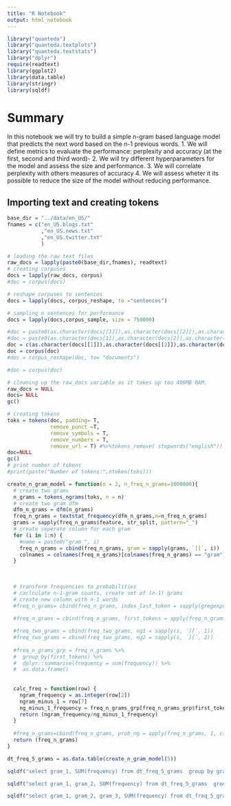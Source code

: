 ```yaml
---
title: "R Notebook"
output: html_notebook
---
```


```r
library("quanteda")
library("quanteda.textplots")
library("quanteda.textstats")
library("dplyr")
require(readtext)
library(ggplot2)
library(data.table)
library(stringr)
library(sqldf)

```
# Summary
In this notebook we will try to build a simple n-gram based language model that predicts the next word based on the n-1 previous words.
1. We will define metrics to evaluate the performance: perplexity and accuracy (at the first, second and third word)-
2. We will try different hyperparameters for the model and assess the size and performance.
3. We will correlate perplexity with others measures of accuracy
4. We will assess wheter it its possible to reduce the size of the model without reducing performance.

## Importing text and creating tokens

```r
base_dir = "../data/en_US/"
fnames = c("en_US.blogs.txt"
           ,"en_US.news.txt"
           ,"en_US.twitter.txt"
           )

# loading the raw text files
raw_docs = lapply(paste0(base_dir,fnames), readtext)
# creating corpuses
docs = lapply(raw_docs, corpus)
#doc = corpus(docs)

# reshape corpuses to sentences
docs = lapply(docs, corpus_reshape, to ="sentences")

# sampling n sentences for performance
docs = lapply(docs,corpus_sample, size = 750000)

#doc = paste0(as.character(docs[[1]]),as.character(docs[[2]]),as.character(docs[[3]]))
#doc = paste0(as.character(docs[1]),as.character(docs[2]),as.character(docs[3]))
doc = c(as.character(docs[[1]]),as.character(docs[[2]]),as.character(docs[[3]]))
doc = corpus(doc)
#doc = corpus_reshape(doc, to= "documents")

#doc = corpus(doc)

# cleaning up the raw_docs variable as it takes up too 400MB RAM.
raw_docs = NULL
docs= NULL
gc()
```
```r
# creating tokens
toks = tokens(doc, padding= T,
              remove_punct =T,  
              remove_symbols = T,
              remove_numbers = T,
              remove_url = T) #%>%tokens_remove( stopwords("english"))
doc=NULL
gc()
# print number of tokens
#print(paste("Number of tokens:",ntoken(toks)))

```
<!--
```r
# create two grams
two_grams = tokens_ngrams(toks)
# create two gram dfm 
dfm_two_grams = dfm(two_grams)
freq_two_grams = textstat_frequency(dfm_two_grams,n=1000)

# transform frequencies to probabilities
# caclculate n-1-gram counts, create set of (n-1) grams
# create new column with n-1 words
s = strsplit(freq_two_grams$feature, "_")
#s
freq_two_grams = cbind(freq_two_grams, ng1 = sapply(s, `[[`, 1))
freq_two_grams = cbind(freq_two_grams, ng2 = sapply(s, `[[`, 2))

freq_two_grams_grp = freq_two_grams %>%
  group_by(ng1) %>%
  dplyr::summarise(frequency = sum(frequency)) %>%
  as.data.frame()

#freq_two_grams_grp[freq_two_grams_grp$ng1 =="a",]$frequency

calc_freq = function(row) {
  ngram_frequency = as.integer(row[2])
  ngram_minus_1 = row[6]
  ng_minus_1_frequency = freq_two_grams_grp[freq_two_grams_grp$ng1 == ngram_minus_1,]$frequency
  return (ngram_frequency/ng_minus_1_frequency)
}

freq_two_grams=cbind(freq_two_grams, prob_ng = apply(freq_two_grams, 1, calc_freq ))

``` 
-->
```r
create_n_gram_model = function(n = 2, n_freq_n_grams=1000000){
  # create two grams
  n_grams = tokens_ngrams(toks, n = n)
  # create two gram dfm 
  dfm_n_grams = dfm(n_grams)
  freq_n_grams = textstat_frequency(dfm_n_grams,n=n_freq_n_grams)
  grams = sapply(freq_n_grams$feature, str_split, pattern="_")
  # create seperate column for each gram
  for (i in 1:n) {
    #name = paste0("gram_", i)
    freq_n_grams = cbind(freq_n_grams, gram = sapply(grams, `[[`, i))
    colnames = colnames(freq_n_grams)[colnames(freq_n_grams) == "gram"] = paste0("gram_", i)
  }
  
  
  
  # transform frequencies to probabilities
  # caclculate n-1-gram counts, create set of (n-1) grams
  # create new column with n-1 words
  #freq_n_grams= cbind(freq_n_grams, index_last_token = sapply(gregexpr("_", freq_n_grams$feature), "[[", n-1))
  
  #freq_n_grams = cbind(freq_n_grams, first_tokens = apply(freq_n_grams, 1, function(row) { substr(row[1], start=1, stop=row[6]) }), stringsAsFactors=FALSE)

  #freq_two_grams = cbind(freq_two_grams, ng1 = sapply(s, `[[`, 1))
  #freq_two_grams = cbind(freq_two_grams, ng2 = sapply(s, `[[`, 2))
  
  #freq_n_grams_grp = freq_n_grams %>%
  #  group_by(first_tokens) %>%
  #  dplyr::summarise(frequency = sum(frequency)) %>%
  #  as.data.frame()
  
  
  calc_freq = function(row) {
    ngram_frequency = as.integer(row[2])
    ngram_minus_1 = row[7]
    ng_minus_1_frequency = freq_n_grams_grp[freq_n_grams_grp$first_tokens == ngram_minus_1,]$frequency
    return (ngram_frequency/ng_minus_1_frequency)
  }
  
  #freq_n_grams=cbind(freq_n_grams, prob_ng = apply(freq_n_grams, 1, calc_freq ))
  return (freq_n_grams)
}

dt_freq_5_grams = as.data.table(create_n_gram_model(5))

sqldf("select gram_1, SUM(frequency) from dt_freq_5_grams  group by gram_1 having gram_1  IN ('novels','pictures','stories','movies')"  )

sqldf("select gram_1, gram_2, SUM(frequency) from dt_freq_5_grams  group by gram_1,gram_2 having gram_1 = 'i''d' and gram_2 IN ('eat','give','die','sleep')"  )

sqldf("select gram_1, gram_2, gram_3, SUM(frequency) from dt_freq_5_grams  group by gram_1,gram_2, gram_3 having gram_1 = 'and' and  gram_2 = 'i''d' and gram_3 IN ('eat','give','die','sleep')")

```

